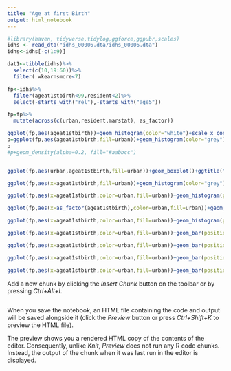 ```yaml
---
title: "Age at first Birth"
output: html_notebook
---
```




```r
#library(haven, tidyverse,tidylog,ggforce,ggpubr,scales)
idhs <- read_dta("idhs_00006.dta/idhs_00006.dta")
idhs<-idhs[-c(1:9)]

```

```r
dat1<-tibble(idhs)%>%
  select(c(10,19:60))%>%
  filter( wkearnsmore<7)

fp<-idhs%>%
  filter(ageat1stbirth<99,resident<2)%>%
  select(-starts_with("rel"),-starts_with("age5"))
```

```r
fp=fp%>%
  mutate(across(c(urban,resident,marstat), as_factor))
```

```r
ggplot(fp,aes(ageat1stbirth))+geom_histogram(color="white")+scale_x_continuous(n.breaks=35)+ggtitle("A histogram showing the distribution of age of 1st birth")
p=ggplot(fp,aes(ageat1stbirth,fill=urban))+geom_histogram(color="grey")+scale_x_continuous(n.breaks=12)+ggtitle("A histogram showing the distribution of age of 1st birth")+facet_wrap(~urban)
p
#p+geom_density(alpha=0.2, fill="#aabbcc")


ggplot(fp,aes(urban,ageat1stbirth,fill=urban))+geom_boxplot()+ggtitle("A boxplot showing the distribution of age of 1st birth by urban/rural")

ggplot(fp,aes(x=ageat1stbirth,fill=urban))+geom_histogram(color="grey")+scale_x_continuous(n.breaks=40)+ggtitle("A boxplot showing the distribution of age of 1st birth by urban/rural")

ggplot(fp,aes(x=ageat1stbirth,color=urban,fill=urban))+geom_histogram(position = "dodge")+scale_x_continuous(n.breaks=40)+ggtitle("A histrogram showing the distribution of age of 1st birth by urban/rural")

ggplot(fp,aes(x=as_factor(ageat1stbirth),color=urban,fill=urban))+geom_bar(position = "identity",color="grey")+facet_wrap(ageat1stbirth~.,scales="free")+ggtitle("A histogram showing the distribution of age of 1st birth by urban/rural")

ggplot(fp,aes(x=ageat1stbirth,color=urban,fill=urban))+geom_histogram(position = "identity",color="grey")+scale_x_continuous(n.breaks=40)+ggtitle("A histrogram showing the distribution of age of 1st birth by urban/rural")

ggplot(fp,aes(x=ageat1stbirth,color=urban,fill=urban))+geom_bar(position = "dodge",color="grey")+scale_x_continuous(n.breaks=40)+ggtitle("A histrogram showing the distribution of age of 1st birth by urban/rural")+coord_flip()

ggplot(fp,aes(x=ageat1stbirth,color=urban,fill=urban))+geom_bar(position = "dodge",color="grey")+facet_zoom(xlim = c(11,14))+scale_x_continuous(breaks=pretty_breaks())+ggtitle("A histogram showing the distribution of age of 1st birth by urban/rural")

ggplot(fp,aes(x=ageat1stbirth,color=urban,fill=urban))+geom_bar(position = "dodge",color="grey")+facet_zoom(xlim = c(15,25))+scale_x_continuous(breaks=pretty_breaks())+ggtitle("A histogram showing the distribution of age of 1st birth by urban/rural")

ggplot(fp,aes(x=ageat1stbirth,color=urban,fill=urban))+geom_bar(position = "dodge",color="grey")+facet_zoom(xlim = c(26,34))+scale_x_continuous(breaks=pretty_breaks())+ggtitle("A histogram showing the distribution of age of 1st birth by urban/rural")#+geom_label(stat="count",aes(label=..count..))
```
Add a new chunk by clicking the *Insert Chunk* button on the toolbar or by pressing *Ctrl+Alt+I*.
```r

```

When you save the notebook, an HTML file containing the code and output will be saved alongside it (click the *Preview* button or press *Ctrl+Shift+K* to preview the HTML file).

The preview shows you a rendered HTML copy of the contents of the editor. Consequently, unlike *Knit*, *Preview* does not run any R code chunks. Instead, the output of the chunk when it was last run in the editor is displayed.
